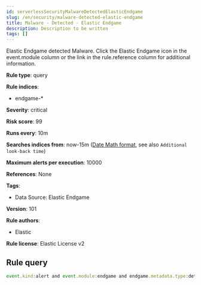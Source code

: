 ```yaml
---
id: serverlessSecurityMalwareDetectedElasticEndgame
slug: /en/security/malware-detected-elastic-endgame
title: Malware - Detected - Elastic Endgame
description: Description to be written
tags: []
---
```


<div id="malware-detected-elastic-endgame"></div>

Elastic Endgame detected Malware. Click the Elastic Endgame icon in the event.module column or the link in the rule.reference column for additional information.

**Rule type**: query

**Rule indices**: 

* endgame-*

**Severity**: critical

**Risk score**: 99

**Runs every**: 10m

**Searches indices from**: now-15m ([Date Math format](((ref))/common-options.html#date-math), see also <DocLink id="serverlessSecurityRulesUiCreate" section="set-the-rules-schedule">`Additional look-back time`</DocLink>)

**Maximum alerts per execution**: 10000

**References**: None

**Tags**: 

* Data Source: Elastic Endgame

**Version**: 101

**Rule authors**: 

* Elastic

**Rule license**: Elastic License v2

## Rule query

```js
event.kind:alert and event.module:endgame and endgame.metadata.type:detection and (event.action:file_classification_event or endgame.event_subtype_full:file_classification_event)

```
